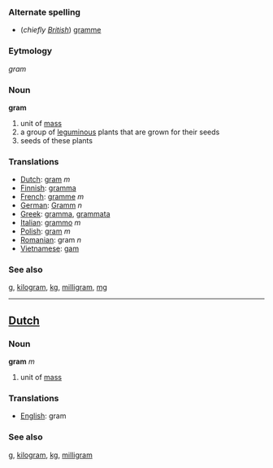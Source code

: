 === Alternate spelling ===
*(''chiefly [[w:British English|British]]'') [[gramme]]

===Eytmology===

''gram''

=== Noun ===

'''gram'''

# unit of [[mass]]
# a group of [[leguminous]] plants that are grown for their seeds
# seeds of these plants

=== Translations ===
*[[Dutch]]: [[gram#Dutch|gram]] ''m''
*[[Finnish]]: [[gramma]]
*[[French]]: [[gramme]] ''m''
*[[German]]: [[Gramm]] ''n''
*[[Greek]]: [[gramma]], [[grammata]]
*[[Italian]]: [[grammo]] ''m''
*[[Polish]]: [[gram]] ''m''
*[[Romanian]]: gram ''n''
*[[Vietnamese]]: [[gam]]

=== See also ===
[[g]], [[kilogram]], [[kg]], [[milligram]], [[mg]]

----

==[[Dutch]]==
=== Noun ===

'''gram''' ''m''

# unit of [[mass]]

=== Translations ===
*[[English]]: gram

=== See also ===
[[g]], [[kilogram]], [[kg]], [[milligram]]